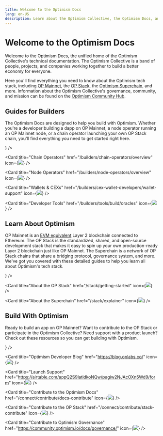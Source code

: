 ```yaml
---
title: Welcome to the Optimism Docs
lang: en-US
description: Learn about the Optimism Collective, the Optimism Docs, and how to get started building with Optimism.
---
```



# Welcome to the Optimism Docs

Welcome to the Optimism Docs, the unified home of the Optimism Collective's technical documentation.
The Optimism Collective is a band of people, projects, and companies working together to build a better economy for everyone.

Here you'll find everything you need to know about the Optimism tech stack, including [OP Mainnet](/chain/getting-started), the [OP Stack](/stack/getting-started), the [Optimism Superchain](/stack/explainer), and more.
Information about the Optimism Collective's governance, community, and mission can be found on the [Optimism Community Hub](https://community.optimism.io/docs/governance/).

## Guides for Builders

The Optimism Docs are designed to help you build with Optimism.
Whether you're a developer building a dapp on OP Mainnet, a node operator running an OP Mainnet node, or a chain operator launching your own OP Stack chain, you'll find everything you need to get started right here.

<Cards>
  <Card title="Dapp Developers" href="/builders/dapp-developers/overview" icon={<img src="img/icons/terminal-window-line.svg" />} />

  <Card title="Chain Operators" href="/builders/chain-operators/overview" icon={<img src="img/icons/instance-line.svg" />} />

  <Card title="Node Operators" href="/builders/node-operators/overview" icon={<img src="img/icons/computer-line.svg" />} />

  <Card title="Wallets & CEXs" href="/builders/cex-wallet-developers/wallet-support" icon={<img src="img/icons/wallet.svg" />} />

  <Card title="Developer Tools" href="/builders/tools/build/oracles" icon={<img src="img/icons/tools.svg" />} />
</Cards>

## Learn About Optimism

OP Mainnet is an [EVM equivalent](https://web.archive.org/web/20231127160757/https://medium.com/ethereum-optimism/introducing-evm-equivalence-5c2021deb306) Layer 2 blockchain connected to Ethereum.
The OP Stack is the standardized, shared, and open-source development stack that makes it easy to spin up your own production-ready Layer 2 blockchain just like OP Mainnet.
The Superchain is a network of OP Stack chains that share a bridging protocol, governance system, and more.
We've got you covered with these detailed guides to help you learn all about Optimism's tech stack.

<Cards>
  <Card title="About OP Mainnet" href="/chain/getting-started" icon={<img src="img/icons/book.svg" />} />

  <Card title="About the OP Stack" href="/stack/getting-started" icon={<img src="img/icons/book.svg" />} />

  <Card title="About the Superchain" href="/stack/explainer" icon={<img src="img/icons/book.svg" />} />
</Cards>

## Build With Optimism

Ready to build an app on OP Mainnet?
Want to contribute to the OP Stack or participate in the Optimism Collective?
Need support with a product launch?
Check out these resources so you can get building with Optimism.

<Cards>
  <Card title="Developer Support Forum" href="https://github.com/ethereum-optimism/developers" icon={<img src="img/icons/question-answer-line.svg" />} />

  <Card title="Optimism Developer Blog" href="https://blog.oplabs.co/" icon={<img src="img/icons/news-line.svg" />} />

  <Card title="Launch Support" href="https://airtable.com/appQ2S9IatldkoNQw/pagiw2NJAcOXn5Wd9/form" icon={<img src="img/icons/rocket-2-line.svg" />} />
  
  <Card title="Contribute to the Optimism Docs" href="/connect/contribute/docs-contribute" icon={<img src="img/icons/file-edit-line.svg" />} />

  <Card title="Contribute to the OP Stack" href="/connect/contribute/stack-contribute" icon={<img src="img/icons/stack-line.svg" />} />

  <Card title="Contribute to Optimism Governance" href="https://community.optimism.io/docs/governance/" icon={<img src="img/icons/government-line.svg" />} />
</Cards>
